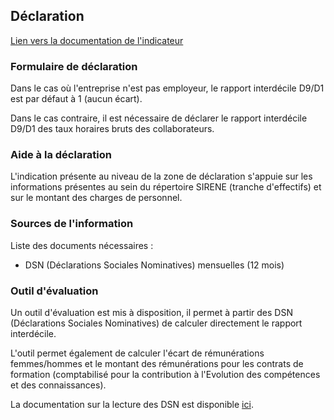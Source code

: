 ## Déclaration

[Lien vers la documentation de l'indicateur](/docs/empreinte-societale/indicateurs/idr)

### Formulaire de déclaration

Dans le cas où l'entreprise n'est pas employeur, le rapport interdécile D9/D1 est par défaut à 1 (aucun écart).

Dans le cas contraire, il est nécessaire de déclarer le rapport interdécile D9/D1 des taux horaires bruts des collaborateurs.

### Aide à la déclaration

L'indication présente au niveau de la zone de déclaration s'appuie sur les informations présentes au sein du répertoire SIRENE (tranche d'effectifs) et sur le montant des charges de personnel.

### Sources de l'information

Liste des documents nécessaires :

- DSN (Déclarations Sociales Nominatives) mensuelles (12 mois)

### Outil d'évaluation

Un outil d'évaluation est mis à disposition, il permet à partir des DSN (Déclarations Sociales Nominatives) de calculer directement le rapport interdécile.

L'outil permet également de calculer l'écart de rémunérations femmes/hommes et le montant des rémunérations pour les contrats de formation (comptabilisé pour la contribution à l'Evolution des compétences et des connaissances).

La documentation sur la lecture des DSN est disponible [ici](/docs/metriz-webapp/lecture-dsn).
